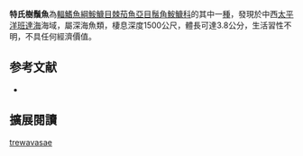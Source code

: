 {{Speciesbox
| name = 特氏樹鬚魚
| image = 
| image_width = 240px
| image_caption = 
| status = NE
| status_system = IUCN3.1
| genus = Linophryne
| species = trewavasae 
| authority = [[Bertelsen|Bertelsen]], 1978
| synonyms = 
}}

'''特氏樹鬚魚'''為[[輻鰭魚綱|輻鰭魚綱]][[鮟鱇目|鮟鱇目]][[棘茄魚亞目|棘茄魚亞目]][[鬚角鮟鱇科|鬚角鮟鱇科]]的其中一[[種|種]]，發現於中西[[太平洋|太平洋]][[班達海|班達海]]海域，屬深海魚類，棲息深度1500公尺，體長可達3.8公分，生活習性不明，不具任何經濟價值。

== 参考文献 ==
{{refbegin}}
*{{FishBase_species|genus=Linophryne|species=trewavasae |year=2014|month=2}}
{{refend}}

== 擴展閱讀 ==
{{refbegin}}
{{wikispecies-inline|Linophryne trewavasae |特氏樹鬚魚}}
{{refend}}
{{Taxonbar|from=Q2160568}}

[[Category:樹鬚魚屬|trewavasae]]